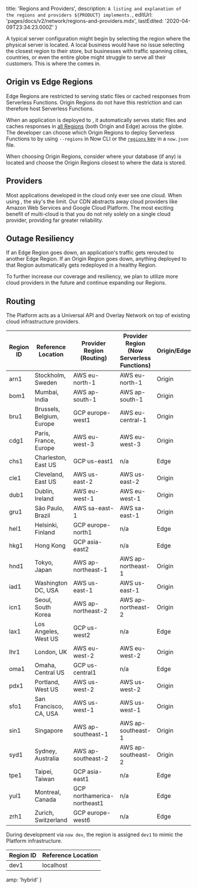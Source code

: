 
  title: 'Regions and Providers',
  description: `A listing and explanation of the regions and providers ${PRODUCT} implements.`,
  editUrl: 'pages/docs/v2/network/regions-and-providers.mdx',
  lastEdited: '2020-04-09T23:34:23.000Z'
}

A typical server configuration might begin by selecting the region where the physical server is located. A local business would have no issue selecting the closest region to their store, but businesses with traffic spanning cities, countries, or even the entire globe might struggle to serve all their customers. This is where the <CdnName /> comes in.

## Origin vs Edge Regions

Edge Regions are restricted to serving static files or cached responses from Serverless Functions. Origin Regions do not have this restriction and can therefore host Serverless Functions.

When an application is deployed to <ProductName />, it automatically serves static files and caches responses in [all Regions](#routing) (both Origin and Edge) across the globe. The developer can choose which Origin Regions to deploy Serverless Functions to by using `--regions` in Now CLI or the [`regions` key](/docs/configuration#project/regions) in a `now.json` file.

When choosing Origin Regions, consider where your database (if any) is located and choose the Origin Regions closest to where the data is stored.

## Providers

Most applications developed in the cloud only ever see one cloud. When using <ProductName />, the sky's the limit. Our CDN abstracts away cloud providers like Amazon Web Services and Google Cloud Platform. The most exciting benefit of multi-cloud is that you do not rely solely on a single cloud provider, providing far greater reliability.

## Outage Resiliency

If an Edge Region goes down, an application's traffic gets rerouted to another Edge Region. If an Origin Region goes down, anything deployed to that Region automatically gets redeployed in a healthy Region.

To further increase our coverage and resiliency, we plan to utilize more cloud providers in the future and continue expanding our Regions.

## Routing

The <ProductName /> Platform acts as a Universal API and Overlay Network on top of existing cloud infrastructure providers.

| Region ID | Reference Location        | Provider Region (Routing)   | Provider Region (Now Serverless Functions) | Origin/Edge |
| --------- | ------------------------- | --------------------------- | ------------------------------------------ | ----------- |
| arn1      | Stockholm, Sweden         | AWS eu-north-1              | AWS eu-north-1                             | Origin      |
| bom1      | Mumbai, India             | AWS ap-south-1              | AWS ap-south-1                             | Origin      |
| bru1      | Brussels, Belgium, Europe | GCP europe-west1            | AWS eu-central-1                           | Origin      |
| cdg1      | Paris, France, Europe     | AWS eu-west-3               | AWS eu-west-3                              | Origin      |
| chs1      | Charleston, East US       | GCP us-east1                | n/a                                        | Edge        |
| cle1      | Cleveland, East US        | AWS us-east-2               | AWS us-east-2                              | Origin      |
| dub1      | Dublin, Ireland           | AWS eu-west-1               | AWS eu-west-1                              | Origin      |
| gru1      | São Paulo, Brazil         | AWS sa-east-1               | AWS sa-east-1                              | Origin      |
| hel1      | Helsinki, Finland         | GCP europe-north1           | n/a                                        | Edge        |
| hkg1      | Hong Kong                 | GCP asia-east2              | n/a                                        | Edge        |
| hnd1      | Tokyo, Japan              | AWS ap-northeast-1          | AWS ap-northeast-1                         | Origin      |
| iad1      | Washington DC, USA        | AWS us-east-1               | AWS us-east-1                              | Origin      |
| icn1      | Seoul, South Korea        | AWS ap-northeast-2          | AWS ap-northeast-2                         | Origin      |
| lax1      | Los Angeles, West US      | GCP us-west2                | n/a                                        | Edge        |
| lhr1      | London, UK                | AWS eu-west-2               | AWS eu-west-2                              | Origin      |
| oma1      | Omaha, Central US         | GCP us-central1             | n/a                                        | Edge        |
| pdx1      | Portland, West US         | AWS us-west-2               | AWS us-west-2                              | Origin      |
| sfo1      | San Francisco, CA, USA    | AWS us-west-1               | AWS us-west-1                              | Origin      |
| sin1      | Singapore                 | AWS ap-southeast-1          | AWS ap-southeast-1                         | Origin      |
| syd1      | Sydney, Australia         | AWS ap-southeast-2          | AWS ap-southeast-2                         | Origin      |
| tpe1      | Taipei, Taiwan            | GCP asia-east1              | n/a                                        | Edge        |
| yul1      | Montreal, Canada          | GCP northamerica-northeast1 | n/a                                        | Edge        |
| zrh1      | Zurich, Switzerland       | GCP europe-west6            | n/a                                        | Edge        |

During development via `now dev`, the region is assigned `dev1` to mimic the <ProductName /> Platform infrastructure.

| Region ID | Reference Location |
| --------- | ------------------ |
| dev1      | localhost          |


  amp: 'hybrid'
}
